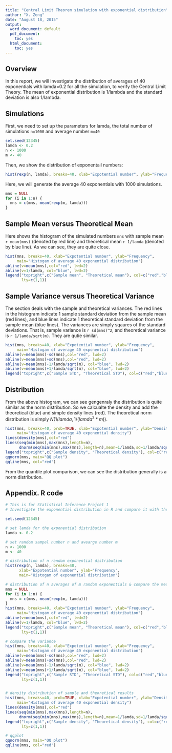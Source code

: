 ```yaml
---
title: "Central Limit Theorem simulation with exponential distribution"
author: "X. Zeng"
date: "August 18, 2015"
output:
  word_document: default
  pdf_document:
    toc: yes
  html_document:
    toc: yes
---
```


## Overview
In this report, we will investigate the distribution of averages of 40 exponentials with lamda=0.2 for all the simulation, to verify the Central Limit Theory. The mean of exponential distribution is 1/lambda and the standard deviation is also 1/lambda.

## Simulations
First, we need to set up the parameters for lamda, the total number of simulations `n=1000` and average number `m=40`
```r
set.seed(12345)
lamda <- 0.2
n <- 1000
m <- 40
```

Then, we show the distribution of exponentail numbers:
```r
hist(rexp(n, lamda), breaks=40, xlab="Expotential number", ylab="Frequency",main="Histogam of exponential distribution")
```

Here, we will generate the average 40 exponentials with 1000 simulations.
```r
mns = NULL
for (i in 1:n) {
  mns = c(mns, mean(rexp(m, lamda)))
}
```
## Sample Mean versus Theoretical Mean
Here shows the histogram of the simulated numbers `mns` with sample mean `r mean(mns)` (denoted by red line) and theoretical mean `r 1/lamda` (denoted by blue line). As we can see, they are quite close.
```r
hist(mns, breaks=40, xlab="Expotential number", ylab="Frequency",
     main="Histogam of average 40 exponential distribution")
abline(v=mean(mns),col="red", lwd=2)
abline(v=1/lamda, col="blue", lwd=2)
legend("topright",c("Sample mean", "Theoretical mean"), col=c("red","blue"),
       lty=c(1,1))
```

## Sample Variance versus Theoretical Variance
The section deals with the sample and theoretical variances. The red lines in the histogram indicate 1 sample standard deviation from the sample mean (red lines), and blue lines indicate 1 theoretical standard deviation from the sample mean (blue lines). The variances are simply sqaures of the standard deviations. That is, sample variance is `r sd(mns)^2`, and theoretical variance is `r 1/lamda/sqrt(m)`. They are qutie similar.
```r
hist(mns, breaks=40, xlab="Expotential number", ylab="Frequency",
     main="Histogam of average 40 exponential distribution")
abline(v=mean(mns)-sd(mns),col="red", lwd=2)
abline(v=mean(mns)+sd(mns),col="red", lwd=2)
abline(v=mean(mns)-1/lamda/sqrt(m), col="blue", lwd=2)
abline(v=mean(mns)+1/lamda/sqrt(m), col="blue", lwd=2)
legend("topright",c("Sample STD", "Theoretical STD"), col=c("red","blue"), lty=c(1,1))
```

## Distribution
From the above histogram, we can see gengenraly the distribution is quite similar as the norm distribution. So we calcualte the density and add the theoretical (blue) and simple density lines (red). The theoretical norm distribution is simply $N(1/lamda, 1/(lamda^2 * m))$.
```r
hist(mns, breaks=40, prob=TRUE, xlab="Expotential number", ylab="Density",
     main="Histogam of average 40 exponential density")
lines(density(mns),col="red")
lines(seq(min(mns),max(mns),length=n),
      dnorm(seq(min(mns),max(mns),length=n),mean=1/lamda,sd=1/lamda/sqrt(m)),col="blue")
legend("topright",c("Sample density", "Theoretical density"), col=c("red","blue"),lty=c(1,1))
qqnorm(mns, main="QQ plot")
qqline(mns, col="red")
```
From the quantile plot comparison, we can see the distribution generally is a norm distribution.

## Appendix. R code
```r
# This is for Statistical Inference Projcet 1
# Investigate the exponential distribution in R and compare it with the Central Limit Theorem.

set.seed(12345)

# set lamda for the exponential distribution
lamda <- 0.2

# set random sampel number n and avearge number m 
n <- 1000
m <- 40

# distribution of n random exponential distribution
hist(rexp(n, lamda), breaks=40,
      xlab="Expotential number", ylab="Frequency",
      main="Histogam of exponential distribution")

# distribution of n averages of m random exponentials & compare the mean
mns = NULL
for (i in 1:n) {
  mns = c(mns, mean(rexp(m, lamda)))
}
hist(mns, breaks=40, xlab="Expotential number", ylab="Frequency",
     main="Histogam of average 40 exponential distribution")
abline(v=mean(mns),col="red", lwd=2)
abline(v=1/lamda, col="blue", lwd=2)
legend("topright",c("Sample mean", "Theoretical mean"), col=c("red","blue"),
       lty=c(1,1))

# compare the variance
hist(mns, breaks=40, xlab="Expotential number", ylab="Frequency",
     main="Histogam of average 40 exponential distribution")
abline(v=mean(mns)-sd(mns),col="red", lwd=2)
abline(v=mean(mns)+sd(mns),col="red", lwd=2)
abline(v=mean(mns)-1/lamda/sqrt(m), col="blue", lwd=2)
abline(v=mean(mns)+1/lamda/sqrt(m), col="blue", lwd=2)
legend("topright",c("Sample STD", "Theoretical STD"), col=c("red","blue"),
       lty=c(1,1))


# density distribution of sample and theoretical results
hist(mns, breaks=40, prob=TRUE, xlab="Expotential number", ylab="Density",
     main="Histogam of average 40 exponential density")
lines(density(mns),col="red")
lines(seq(min(mns),max(mns),length=n),
      dnorm(seq(min(mns),max(mns),length=n),mean=1/lamda,sd=1/lamda/sqrt(m)),col="blue")
legend("topright",c("Sample density", "Theoretical density"), col=c("red","blue"),
       lty=c(1,1))

# qqplot
qqnorm(mns, main="QQ plot")
qqline(mns, col="red")
```


